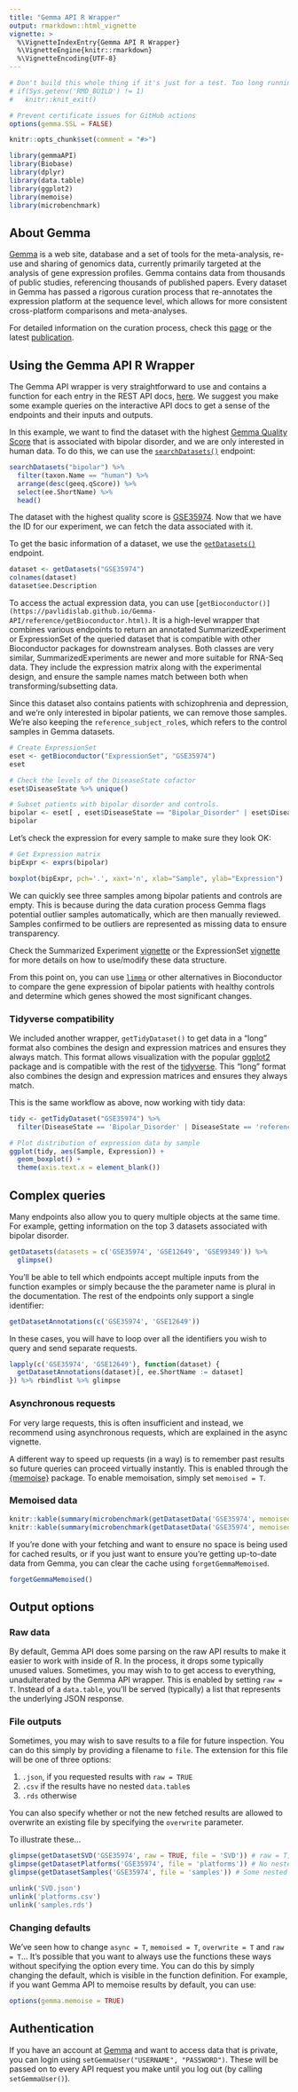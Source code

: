 ```yaml
---
title: "Gemma API R Wrapper"
output: rmarkdown::html_vignette
vignette: >
  %\VignetteIndexEntry{Gemma API R Wrapper}
  %\VignetteEngine{knitr::rmarkdown}
  %\VignetteEncoding{UTF-8}
---
```


```r
# Don't build this whole thing if it's just for a test. Too long running/taxing on Gemma
# if(Sys.getenv('RMD_BUILD') != 1)
#   knitr::knit_exit()

# Prevent certificate issues for GitHub actions
options(gemma.SSL = FALSE)

knitr::opts_chunk$set(comment = "#>")
```

```r
library(gemmaAPI)
library(Biobase)
library(dplyr)
library(data.table)
library(ggplot2)
library(memoise)
library(microbenchmark)
```

## About Gemma
[Gemma](https://gemma.ubc.msl.ca/) is a web site, database and a set of tools for the meta-analysis, re-use and sharing of genomics data, currently primarily targeted at the analysis of gene expression profiles. Gemma contains data from thousands of public studies, referencing thousands of published papers. Every dataset in Gemma has passed a rigorous curation process that re-annotates the expression platform at the sequence level, which allows for more consistent cross-platform comparisons and meta-analyses.

For detailed information on the curation process, check this [page](https://pavlidislab.github.io/Gemma/curation.html) or the latest [publication](https://academic.oup.com/database/article/doi/10.1093/database/baab006/6143045).

## Using the Gemma API R Wrapper 
The Gemma API wrapper is very straightforward to use and contains a function for each entry in the REST API docs, [here](https://gemma.msl.ubc.ca/resources/restapidocs/). We suggest you make some example queries on the interactive API docs to get a sense of the endpoints and their inputs and outputs.

In this example, we want to find the dataset with the highest [Gemma Quality Score](https://pavlidislab.github.io/Gemma/geeq.html) that is associated with bipolar disorder, and we are only interested in human data. To do this, we can use the [`searchDatasets()`](https://pavlidislab.github.io/Gemma-API/reference/searchDatasets.html) endpoint:

```r
searchDatasets("bipolar") %>% 
  filter(taxon.Name == "human") %>% 
  arrange(desc(geeq.qScore)) %>%
  select(ee.ShortName) %>%
  head()
```

The dataset with the highest quality score is [GSE35974](https://gemma.msl.ubc.ca/expressionExperiment/showExpressionExperiment.html?id=5939). 
Now that we have the ID for our experiment, we can fetch the data associated with it.

To get the basic information of a dataset, we use the [`getDatasets()`](https://pavlidislab.github.io/Gemma-API/reference/getDatasets.html) endpoint.

```r
dataset <- getDatasets("GSE35974")
colnames(dataset)
dataset$ee.Description
```

To access the actual expression data, you can use [`getBioconductor()](https://pavlidislab.github.io/Gemma-API/reference/getBioconductor.html)`. 
It is a high-level wrapper that combines various 
endpoints to return an annotated SummarizedExperiment or ExpressionSet of the queried dataset that is compatible with other Bioconductor packages for downstream analyses. 
Both classes are very similar, SummarizedExperiments are newer and more suitable for RNA-Seq data.
They include the expression matrix along with
the experimental design, and ensure the sample names match between both when transforming/subsetting data.

Since this dataset also contains patients with schizophrenia and depression, and we're only interested in bipolar patients, we can remove those samples. 
We're also keeping the `reference_subject_role`s, which refers to the control samples in Gemma datasets. 
```r
# Create ExpressionSet
eset <- getBioconductor("ExpressionSet", "GSE35974")
eset

# Check the levels of the DiseaseState cofactor
eset$DiseaseState %>% unique()

# Subset patients with bipolar disorder and controls.
bipolar <- eset[ , eset$DiseaseState == "Bipolar_Disorder" | eset$DiseaseState == 'reference_subject_role']
bipolar
```

Let's check the expression for every sample to make sure they look OK:
```r
# Get Expression matrix
bipExpr <- exprs(bipolar)

boxplot(bipExpr, pch='.', xaxt='n', xlab="Sample", ylab="Expression")
```

We can quickly see three samples among bipolar patients and controls are empty. This is because during the data curation process Gemma flags potential outlier samples automatically, which are then manually reviewed. Samples confirmed to be outliers are represented as missing data to ensure transparency.

Check the Summarized  Experiment [vignette](https://bioconductor.org/packages/release/bioc/vignettes/SummarizedExperiment/inst/doc/SummarizedExperiment.html) or the ExpressionSet [vignette](https://bioconductor.org/packages/release/bioc/vignettes/Biobase/inst/doc/ExpressionSetIntroduction.pdf) for more details on how to use/modify these data structure.

From this point on, you can use [`limma`](https://bioconductor.org/packages/release/bioc/html/limma.html) or other alternatives in Bioconductor to compare the gene expression of bipolar patients with healthy controls and determine which genes showed the most significant changes.

### Tidyverse compatibility
We included another wrapper, `getTidyDataset()` to get data in a "long" format also combines the design and expression matrices and ensures they always match. This format allows visualization with the popular [ggplot2](https://ggplot2.tidyverse.org/) package and is compatible with the rest of the [tidyverse](https://www.tidyverse.org/).
This "long" format also combines the design and expression matrices and ensures they always match. 

This is the same workflow as above, now working with tidy data:

```r
tidy <- getTidyDataset("GSE35974") %>%
  filter(DiseaseState == 'Bipolar_Disorder' | DiseaseState == 'reference_subject_role')

# Plot distribution of expression data by sample
ggplot(tidy, aes(Sample, Expression)) + 
  geom_boxplot() +
  theme(axis.text.x = element_blank())
```

## Complex queries
Many endpoints also allow you to query multiple objects at the same time. For example, getting information on the top 3 datasets associated with bipolar disorder.

```r
getDatasets(datasets = c('GSE35974', 'GSE12649', 'GSE99349')) %>% 
  glimpse()
```

You'll be able to tell which endpoints accept multiple inputs from the function examples or simply because the the parameter name is plural in the documentation. The rest of the endpoints only support a single identifier:

```r
getDatasetAnnotations(c('GSE35974', 'GSE12649'))
```

In these cases, you will have to loop over all the identifiers you wish to query and send separate requests.

```r
lapply(c('GSE35974', 'GSE12649'), function(dataset) {
  getDatasetAnnotations(dataset)[, ee.ShortName := dataset]
}) %>% rbindlist %>% glimpse
```

### Asynchronous requests
For very large requests, this is often insufficient and instead, we recommend using asynchronous requests, which are explained in the async vignette.

A different way to speed up requests (in a way) is to remember past results so future queries can proceed virtually instantly. This is enabled through the [{memoise}](https://github.com/r-lib/memoise) package. To enable memoisation, simply set `memoised = T`.

### Memoised data
```r
knitr::kable(summary(microbenchmark(getDatasetData('GSE35974', memoised = TRUE), times = 1), unit = 'ms'))
knitr::kable(summary(microbenchmark(getDatasetData('GSE35974', memoised = TRUE), times = 1), unit = 'ms'))
```

If you're done with your fetching and want to ensure no space is being used for cached results, or if you just want to ensure you're getting up-to-date data from Gemma, you can clear the cache using `forgetGemmaMemoised`.

```r
forgetGemmaMemoised()
```

## Output options

### Raw data

By default, Gemma API does some parsing on the raw API results to make it easier to work with inside of R. In the process, it drops some typically unused values. Sometimes, you may wish to to get access to everything, unadulterated by the Gemma API wrapper. This is enabled by setting `raw = T`. Instead of a `data.table`, you'll be served (typically) a list that represents the underlying JSON response.

### File outputs

Sometimes, you may wish to save results to a file for future inspection. You can do this simply by providing a filename to `file`. The extension for this file will be one of three options:

1.  `.json`, if you requested results with `raw = TRUE`
2.  `.csv` if the results have no nested `data.table`s
3.  `.rds` otherwise

You can also specify whether or not the new fetched results are allowed to overwrite an existing file by specifying the `overwrite` parameter.

To illustrate these...

```r
glimpse(getDatasetSVD('GSE35974', raw = TRUE, file = 'SVD')) # raw = T, saves SVD.json
glimpse(getDatasetPlatforms('GSE35974', file = 'platforms')) # No nested data.tables, saves platforms.csv
glimpse(getDatasetSamples('GSE35974', file = 'samples')) # Some nested data.tables, saves samples.rds
```


```r
unlink('SVD.json')
unlink('platforms.csv')
unlink('samples.rds')
```

### Changing defaults

We've seen how to change `async = T`, `memoised = T`, `overwrite = T` and `raw = T`... It's possible that you want to always use the functions these ways without specifying the option every time. You can do this by simply changing the default, which is visible in the function definition. For example, if you want Gemma API to memoise results by default, you can use:

```r
options(gemma.memoise = TRUE)
```

## Authentication

If you have an account at [Gemma](https://gemma.msl.ubc.ca) and want to access data that is private, you can login using `setGemmaUser("USERNAME", "PASSWORD")`. These will be passed on to every API request you make until you log out (by calling `setGemmaUser()`).
